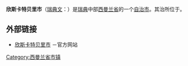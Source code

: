 {{Infobox Kommun|
fullname=Skinnskattebergs kommun|
coatofarms=[[File:Skinnskatteberg_vapen.svg|100px]]|
county=[[西曼兰省|西曼兰省]]|
province=[[西曼兰|西曼兰]]|
capital={{link-en|欣斯卡特贝里|Skinnskatteberg}}|
map=[[File:Skinnskatteberg_Municipality_in_Västmanland_County2.PNG|200px]]|
arearank=第148名|
area=721.86|
arealand=662.22|
populationrank=第279名|
population=4,752|
densityrank=第243名|
populationdensity=7.2|
website=http://www.skinnskatteberg.se/|
footnotes=面积与人口统计数据来自[[瑞典统计局|瑞典统计局]]，截至2006年12月31日}}

'''欣斯卡特贝里市'''（[[瑞典文|瑞典文]]：{{lang|sv|''Skinnskattebergs kommun''}}）是[[瑞典|瑞典]]中部[[西曼兰省|西曼兰省]]的一个[[瑞典自治市|自治市]]。其治所位于{{link-en|欣斯卡特贝里|Skinnskatteberg}}。

== 外部链接 ==
* [http://www.skinnskatteberg.se 欣斯卡特贝里市] {{Wayback|url=http://www.skinnskatteberg.se/ |date=20210331033558 }}－官方网站

{{Västmanland County}}
{{Localities in Skinnskatteberg Municipality}}

{{coord|59|50|N|15|43|E|display=title}}

[[Category:西曼兰省市镇|Category:西曼兰省市镇]]